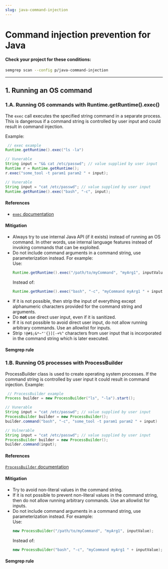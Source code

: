 ```yaml
---
slug: java-command-injection
---
```



# Command injection prevention for Java

<CommandInjectionIntro />

#### Check your project for these conditions:

```bash
semgrep scan --config p/java-command-injection
```

---

## 1. Running an OS command

### 1.A. Running OS commands with Runtime.getRuntime().exec()

The `exec` call executes the specified string command in a separate process. This is dangerous if a command string is controlled by user input and could result in command injection.

Example:

```java
 // exec example
Runtime.getRuntime().exec("ls -la")

// Vunerable
String input = "&& cat /etc/passwd"; // value supplied by user input
Runtime r = Runtime.getRuntime();
r.exec("some_tool -t param1 param2 " + input);

// Vunerable
String input = "cat /etc/passwd"; // value supplied by user input
Runtime.getRuntime().exec("bash", "-c", input);
```

#### References

- [`exec` documentation](https://docs.oracle.com/javase/7/docs/api/java/lang/Runtime.html#exec(java.lang.String))

#### Mitigation

- Always try to use internal Java API (if it exists) instead of running an OS command. In other words, use internal language features instead of invoking commands that can be exploited.
- Do not include command arguments in a command string, use parameterization instead. For example:<br />
    Use:
    ```java
    Runtime.getRuntime().exec("/path/to/myCommand", "myArg1", inputValue)
    ```
    Instead of:
    ```java
    Runtime.getRuntime().exec("bash", "-c", "myCommand myArg1 " + inputValue)
    ```
- If it is not possible, then strip the input of everything except alphanumeric characters provided for the command string and arguments.
- Do **not** use direct user input, even if it is sanitized.
- If it is not possible to avoid direct user input, do not allow running arbitrary commands. Use an allowlist for inputs.
- Strip `!@#$;&*~"'{}][-+%^` characters from user input that is incorporated in the command string which is later executed.

#### Semgrep rule

<LinkToRegistryRule ruleId="java.lang.security.audit.command-injection-formatted-runtime-call.command-injection-formatted-runtime-call" />

### 1.B. Running OS processes with ProcessBuilder

ProcessBuilder class is used to create operating system processes. If the command string is controlled by user input it could result in command injection. 
Example:

```java
 // ProcessBuilder example
Process builder = new ProcessBuilder("ls", "-la").start();

// Vunerable
String input = "cat /etc/passwd"; // value supplied by user input
ProcessBuilder builder = new ProcessBuilder();
builder.command("bash", "-c", "some_tool -t param1 param2 " + input)

// Vulnerable
String input = "cat /etc/passwd"; // value supplied by user input
ProcessBuilder builder = new ProcessBuilder();
builder.command(input);
```

#### References

[`ProcessBuilder` documentation](https://docs.oracle.com/javase/7/docs/api/java/lang/ProcessBuilder.html)

#### Mitigation

- Try to avoid non-literal values in the command string.
- If it is not possible to prevent non-literal values in the command string, then do not allow running arbitrary commands. Use an allowlist for inputs.
- Do not include command arguments in a command string, use parameterization instead. For example:<br />
    Use:
    ```java
    new ProcessBuilder("/path/to/myCommand", "myArg1", inputValue);
    ```
    Instead of:
    ```java
    new ProcessBuilder("bash", "-c", "myCommand myArg1 " + inputValue);
    ```

#### Semgrep rule

<LinkToRegistryRule ruleId="java.lang.security.audit.command-injection-process-builder.command-injection-process-builder" />
